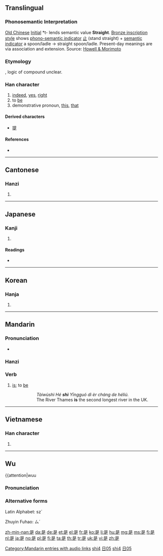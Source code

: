 {{also|shi|昰}}
==Translingual==
{{stroke order|strokes=9}}
{{stroke order|type=animate}}

===Phonosemantic Interpretation===

[[w:Old_Chinese|Old Chinese]] [[w:Old_Chinese_phonology#Initials|Initial]] *t- lends semantic value '''Straight'''.
[[w:Chinese_bronze_inscriptions|Bronze inscription style]] shows [[w:Chinese_character_classification#Phono-semantic_compound_characters|phono-semantic indicator]] [[止]] (stand straight) + [[w:Radical_(Chinese_character)#Semantic_elements|semantic indicator]] a spoon/ladle → straight spoon/ladle. Present-day meanings are via association and extension.
Source: [http://www.kanjinetworks.com/eng/kanji-dictionary/online-kanji-etymology-dictionary.cfm?kanji_id=TAG39 Howell & Morimoto]

===Etymology===
{{Han compound|早|止|ls=ic}}, logic of compound unclear.

===Han character===
{{Han char|rn=72|rad=日|as=05|sn=9|four=6080<sub>1</sub>|canj=日一卜人 (AMYO)|ids=⿱[[曰]][[正]]}}

# [[indeed]], [[yes]], [[right]]
# to [[be]]
# demonstrative pronoun, [[this]], [[that]]

====Derived characters====
* [[提]]

====References====
* {{Han ref|kx=0493.260|dkj=13859|dj=0858.060|hdz=21497.050|uh=662F|ud=26159|bh=AC4F|bd=44111}}

----

==Cantonese==

===Hanzi===
{{yue-hanzi|jyut=si6|y=si6}}

# {{defn|lang=yue|sort=日05}}

----

==Japanese==

===Kanji===
{{ja-kanji|grade=c|rs=日05}}

# {{defn|lang=ja|sort=日05}}

====Readings====
* {{ja-readings|on=[[ぜ]] (ze), [[し]] (shi)|kun=[[これ]] (kore), [[この]] (kono), [[ここ]] (koko)}}

----

==Korean==

===Hanja===
{{ko-hanja|hangeul=시|eumhun=바를|rv=si|mr=si|y=si}}

# {{defn|lang=ko|sort=日05}}

----

==Mandarin==

===Pronunciation===
* {{audio|zh-shì.ogg|audio}}

===Hanzi===
{{cmn-hanzi|pin=[[shì]] ([[shi4]])|wg=shih<sup>4</sup>}}

===Verb===
{{cmn-verb|ts|pin=shì|pint=shi4|rs=日05}}

# [[is]]; to [[be]]
#: {{Hans|泰晤士河'''是'''英国第二长的河流。|lang=cmn}}
#:: ''Tàiwùshì Hé '''shì''' Yīngguó dì èr cháng de héliú.''
#:: The River Thames '''is''' the second longest river in the UK.

[[Category:Mandarin entries with audio links]]
[[Category:Mandarin pronouns in simplified script|shi4]]
[[Category:Mandarin pronouns in traditional script|日05]]
[[Category:cmn:Beginning Mandarin in simplified script|shi4]]
[[Category:cmn:Beginning Mandarin in traditional script|日05]]

----

==Vietnamese==

===Han character===
{{vi-hantu|[[thị]]|rs=日05}}

# {{defn|lang=vi|sort=日05}}

----

==Wu==
{{attention|wuu

===Pronunciation===
{{rfp|lang=wuu}}

===Alternative forms===
Latin Alphabet: sz´

Zhuyin Fuhao: ㄙˊ

[[zh-min-nan:是]]
[[da:是]]
[[de:是]]
[[et:是]]
[[el:是]]
[[fr:是]]
[[ko:是]]
[[li:是]]
[[hu:是]]
[[mg:是]]
[[ms:是]]
[[fj:是]]
[[nl:是]]
[[ja:是]]
[[no:是]]
[[pl:是]]
[[fi:是]]
[[ta:是]]
[[th:是]]
[[tr:是]]
[[uk:是]]
[[vi:是]]
[[zh:是]]
